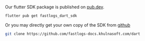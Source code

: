 Our flutter SDK package is published on [pub.dev](https://pub.dev/packages/fastlogs_dart_sdk).

```bash
flutter pub get fastlogs_dart_sdk
```

Or you may directly get your own copy of the SDK from [github](https://github.com/fastlogs-docs.khulnasoft.com/dart)

```bash
git clone https://github.com/fastlogs-docs.khulnasoft.com/dart
```
